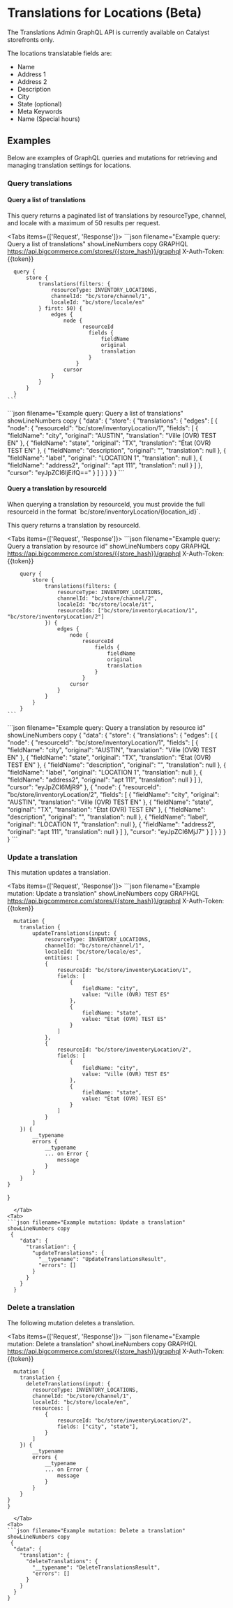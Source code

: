 # Translations for Locations (Beta)

<Callout type='info'>
	The Translations Admin GraphQL API is currently available on Catalyst
	storefronts only.
</Callout>

The locations translatable fields are:

- Name
- Address 1
- Address 2
- Description
- City
- State (optional)
- Meta Keywords
- Name (Special hours)

## Examples

Below are examples of GraphQL queries and mutations for retrieving and managing translation settings for locations.

### Query translations

#### Query a list of translations

This query returns a paginated list of translations by resourceType, channel, and locale with a maximum of 50 results per request.

<Tabs items={['Request', 'Response']}>
  <Tab>
    ```json filename="Example query: Query a list of translations" showLineNumbers copy
        GRAPHQL https://api.bigcommerce.com/stores/{{store_hash}}/graphql
        X-Auth-Token: {{token}}

      query {
          store {
              translations(filters: {
                  resourceType: INVENTORY_LOCATIONS,
                  channelId: "bc/store/channel/1",
                  localeId: "bc/store/locale/en"
              } first: 50) {
                  edges {
                      node {
                            resourceId
                              fields {
                                  fieldName
                                  original
                                  translation
                              }
                          }
                      cursor
                  }
              }
          }
      }
    ```

  </Tab>
<Tab>
```json filename="Example query: Query a list of translations" showLineNumbers copy
  {
    "data": {
        "store": {
            "translations": {
                "edges": [
                    {
                        "node": {
                            "resourceId": "bc/store/inventoryLocation/1",
                            "fields": [
                                {
                                    "fieldName": "city",
                                    "original": "AUSTIN",
                                    "translation": "Ville (OVR) TEST EN"
                                },
                                {
                                    "fieldName": "state",
                                    "original": "TX",
                                    "translation": "État (OVR) TEST EN"
                                },
                                {
                                    "fieldName": "description",
                                    "original": "",
                                    "translation": null
                                },
                                {
                                    "fieldName": "label",
                                    "original": "LOCATION 1",
                                    "translation": null
                                },
                                {
                                    "fieldName": "address2",
                                    "original": "apt 111",
                                    "translation": null
                                }
                            ]
                        },
                        "cursor": "eyJpZCI6IjEifQ=="
                    }
                ]
            }
        }
    }
}
```
</Tab>
</Tabs>

#### Query a translation by resourceId

<Callout type='warning'>
	When querying a translation by resourceId, you must provide the full
	resourceId in the format `bc/store/inventoryLocation/{location_id}`.
</Callout>

This query returns a translation by resourceId.

<Tabs items={['Request', 'Response']}>
  <Tab>
    ```json filename="Example query: Query a translation by resource id" showLineNumbers copy
        GRAPHQL https://api.bigcommerce.com/stores/{{store_hash}}/graphql
        X-Auth-Token: {{token}}

        query {
            store {
                translations(filters: {
                    resourceType: INVENTORY_LOCATIONS,
                    channelId: "bc/store/channel/2",
                    localeId: "bc/store/locale/it",
                    resourceIds: ["bc/store/inventoryLocation/1", "bc/store/inventoryLocation/2"]
                }) {
                    edges {
                        node {
                            resourceId
                                fields {
                                    fieldName
                                    original
                                    translation
                                }
                            }
                        cursor
                    }
                }
            }
        }
    ```

  </Tab>
<Tab>
```json filename="Example query: Query a translation by resource id" showLineNumbers copy
  {
    "data": {
        "store": {
            "translations": {
                "edges": [
                    {
                        "node": {
                            "resourceId": "bc/store/inventoryLocation/1",
                            "fields": [
                                {
                                    "fieldName": "city",
                                    "original": "AUSTIN",
                                    "translation": "Ville (OVR) TEST EN"
                                },
                                {
                                    "fieldName": "state",
                                    "original": "TX",
                                    "translation": "État (OVR) TEST EN"
                                },
                                {
                                    "fieldName": "description",
                                    "original": "",
                                    "translation": null
                                },
                                {
                                    "fieldName": "label",
                                    "original": "LOCATION 1",
                                    "translation": null
                                },
                                {
                                    "fieldName": "address2",
                                    "original": "apt 111",
                                    "translation": null
                                }
                            ]
                        },
                        "cursor": "eyJpZCI6MjR9"
                    },
                    {
                        "node": {
                            "resourceId": "bc/store/inventoryLocation/2",
                            "fields": [
                                {
                                    "fieldName": "city",
                                    "original": "AUSTIN",
                                    "translation": "Ville (OVR) TEST EN"
                                },
                                {
                                    "fieldName": "state",
                                    "original": "TX",
                                    "translation": "État (OVR) TEST EN"
                                },
                                {
                                    "fieldName": "description",
                                    "original": "",
                                    "translation": null
                                },
                                {
                                    "fieldName": "label",
                                    "original": "LOCATION 1",
                                    "translation": null
                                },
                                {
                                    "fieldName": "address2",
                                    "original": "apt 111",
                                    "translation": null
                                }
                            ]
                        },
                        "cursor": "eyJpZCI6MjJ7"
                    }
                ]
            }
        }
    }
}
```
</Tab>
</Tabs>

### Update a translation

This mutation updates a translation.

<Tabs items={['Request', 'Response']}>
  <Tab>
    ```json filename="Example mutation: Update a translation" showLineNumbers copy
        GRAPHQL https://api.bigcommerce.com/stores/{{store_hash}}/graphql
        X-Auth-Token: {{token}}

      mutation {
        translation {
            updateTranslations(input: {
                resourceType: INVENTORY_LOCATIONS,
                channelId: "bc/store/channel/1",
                localeId: "bc/store/locale/es",
                entities: [
                {
                    resourceId: "bc/store/inventoryLocation/1",
                    fields: [
                        {
                            fieldName: "city",
                            value: "Ville (OVR) TEST ES"
                        },
                        {
                            fieldName: "state",
                            value: "État (OVR) TEST ES"
                        }
                    ]
                },
                {
                    resourceId: "bc/store/inventoryLocation/2",
                    fields: [
                        {
                            fieldName: "city",
                            value: "Ville (OVR) TEST ES"
                        },
                        {
                            fieldName: "state",
                            value: "État (OVR) TEST ES"
                        }
                    ]
                }
            ]
        }) {
            __typename
            errors {
                __typename
                ... on Error {
                    message
                }
            }
        }
    }

}

````
  </Tab>
<Tab>
```json filename="Example mutation: Update a translation" showLineNumbers copy
 {
    "data": {
      "translation": {
        "updateTranslations": {
          "__typename": "UpdateTranslationsResult",
          "errors": []
        }
      }
    }
  }
````

</Tab>
</Tabs>

### Delete a translation

The following mutation deletes a translation.

<Tabs items={['Request', 'Response']}>
  <Tab>
    ```json filename="Example mutation: Delete a translation" showLineNumbers copy
        GRAPHQL https://api.bigcommerce.com/stores/{{store_hash}}/graphql
        X-Auth-Token: {{token}}

      mutation {
        translation {
          deleteTranslations(input: {
            resourceType: INVENTORY_LOCATIONS,
            channelId: "bc/store/channel/1",
            localeId: "bc/store/locale/en",
            resources: [
                {
                    resourceId: "bc/store/inventoryLocation/2",
                    fields: ["city", "state"],
                }
            ]
        }) {
            __typename
            errors {
                __typename
                ... on Error {
                    message
                }
            }
        }
    }
    }

````
  </Tab>
<Tab>
```json filename="Example mutation: Delete a translation" showLineNumbers copy
 {
  "data": {
    "translation": {
      "deleteTranslations": {
        "__typename": "DeleteTranslationsResult",
        "errors": []
      }
    }
  }
}
````

</Tab>
</Tabs>
